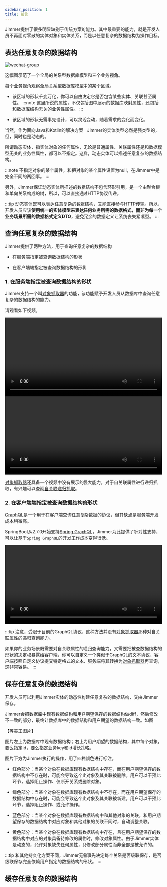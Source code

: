 ```yaml
---
sidebar_position: 1
title: 前言
---
```




Jimmer提供了很多明显缺别于传统方案的能力。其中最重要的能力，就是开发人员不再面对零散的实体对象和实体关系，而是以任意复杂的数据结构为操作目标。

## 表达任意复杂的数据结构

![wechat-group](@site/static/img/shape.png)

这幅图示范了一个全局的关系型数据库模型和三个业务视角。

每个业务视角观察全局关系型数据库模型中的某个区域。

-   该区域的形状千变万化，你可以自由决定它是否包含某些实体、关联甚至属性。
    :::note
    这里所说的属性，不仅包括图中展示的数据库映射属性，还包括和数据库结构无关的业务性属性。
    :::

-   该区域的形状无需事先设计，可以灵活变动，随着需求的变化而变化。

当然，作为面向Java和Kotlin的解决方案，Jimmer的实体类型必然是强类型的，但，同时也是动态的。

所谓动态实体，指实体对象的任何属性，无论是普通属性、关联属性还是和数据模型无关的业务性属性，都可以不指定。这样，动态实体可以描述任意复杂的数据结构。

:::note
不指定对象的某个属性，和把对象的某个属性设置为null，在Jimmer中是完全不同的两回事。
:::

另外，Jimmer保证动态实体所描述的数据结构不包含环形引用，是一个由聚合根和单向关系构成的树，所以，可以直接通过HTTP协议传递。

:::tip
动态实体既可以表达任意复杂的数据结构，又能直接参与HTTP传输。所以，开发人员应该**使用统一的实体模型来表达任何业务所需的数据格式，而非为每一个业务场景所需的数据格式定义DTO**，避免冗余的数据定义让系统丧失紧凑型。
:::

## 查询任意复杂的数据结构

Jimmer提供了两种方法，用于查询任意复杂的数据结构

- 在服务端指定被查询数据结构的形状

- 在客户端端指定被查询数据结构的形状

### 1. 在服务端指定被查询数据结构的形状

Jimmer支持一个叫[对象抓取器](./jimmer-sql/query/fetcher)的功能，该功能赋予开发人员从数据库中查询任意复杂的数据结构的能力。

请观看如下视频。

<Tabs groupId="language">
<TabItem value="java" label="Java">
    <video width="100%" controls>
        <source src={JavaFetcherMp4} type="video/mp4"/>
        <div style={{padding: '1rem', fontSize: '2rem', color: 'red'}}>Your browser does not support the video tag.</div>
    </video>
</TabItem>
<TabItem value="kotlin" label="Kotlin">
    <video width="100%" controls>
        <source src={KotlinFetcherMp4} type="video/mp4"/>
        <div style={{padding: '1rem', fontSize: '2rem', color: 'red'}}>Your browser does not support the video tag.</div>
    </video>
</TabItem>
</Tabs>

[对象抓取器](./jimmer-sql/query/fetcher)还具备一个视频中没有展示的强大能力，对于自关联属性进行递归抓取，有兴趣可以查阅[自关联递归抓取](./jimmer-sql/query/fetcher#自关联递归抓取)。

### 2. 在客户端端指定被查询数据结构的形状

[GraphQL](https://graphql.org/)是一个用于在客户端查询任意复杂数据的协议，但其缺点是服务端开发成本稍微高。

SpringBoot从2.7.0开始支持[Spring GraphQL](https://spring.io/projects/spring-graphql)，Jimmer为此提供了针对性支持，可以让基于`Spring GraphQL`的开发工作成本变得很低。

<video width="100%" controls>
    <source src={GraphQLFetcherMp4} type="video/mp4"/>
    <div style={{padding: '1rem', fontSize: '2rem', color: 'red'}}>Your browser does not support the video tag.</div>
</video>

:::tip
注意，受限于目前的GraphQL协议，这种方法并没有[对象抓取器](./jimmer-sql/query/fetcher)那种对自关联属性的递归查询能力。

如果你的业务场景既需要对自关联属性的递归查询能力，又需要把被查数据结构的形状的决定权暴露给客户端，你可以自定义一个类似于GraphQL的文本协议，客户端按照自定义协议提交特定格式的文本，服务端将其转换为[对象抓取器](./jimmer-sql/query/fetcher)再查询，这非常容易。
:::

## 保存任意复杂的数据结构

开发人员可以利用Jimmer实体的动态性构建任意复杂的数据结构，交由Jimmer保存。

Jimmer会把数据库中现有数据结构和用户期望保存的数据结构做diff，然后修改不一致的部分，最终让数据库中的数据结构和用户期望的数据结构一致。如图

【等美工图片】

图片左上为数据库中现有数据结构；右上为用户期望的数据结构，其中每个对象，要么指定id，要么指定业务key和id增长策略。

图片下方为Jimmer执行的操作，用了四种颜色进行标注。

- 红色部分：当某个对象在数据库现有数据结构中存在，而在用户期望保存的数据结构中不存在时，可能会导致这个此对象及其关联被删除。用户可以干预此环节，选择阻止操作、仅断开关系或删除对象。

- 绿色部分：当某个对象在数据库现有数据结构中不存在，而在用户期望保存的数据结构中存在时，可能会导致这个此对象及其关联被新建。用户可以干预此环节，选择阻止操作、或允许操作。

- 蓝色部分：当某个对象在数据库现有数据结构中和其他对象的关联，和用户期望保存的数据结构中对应对象和其他对象的关联不同时，自动调整关联。

- 黄色部分：当某个对象在数据库现有数据结构中存在，且在用户期望保存的数据结构中对应的对象具备待修改的属性时，修改对象属性。由于Jimmer实体是动态的，允许对象缺失任何属性，只修改部分属性而非全部是被允许的。

:::tip
和其他持久化方案不同，Jimmer无需事先决定每个关系是否级联保存，是否级联保存完全依赖用户指定的数据结构的形状。
:::

## 缓存任意复杂的数据结构

